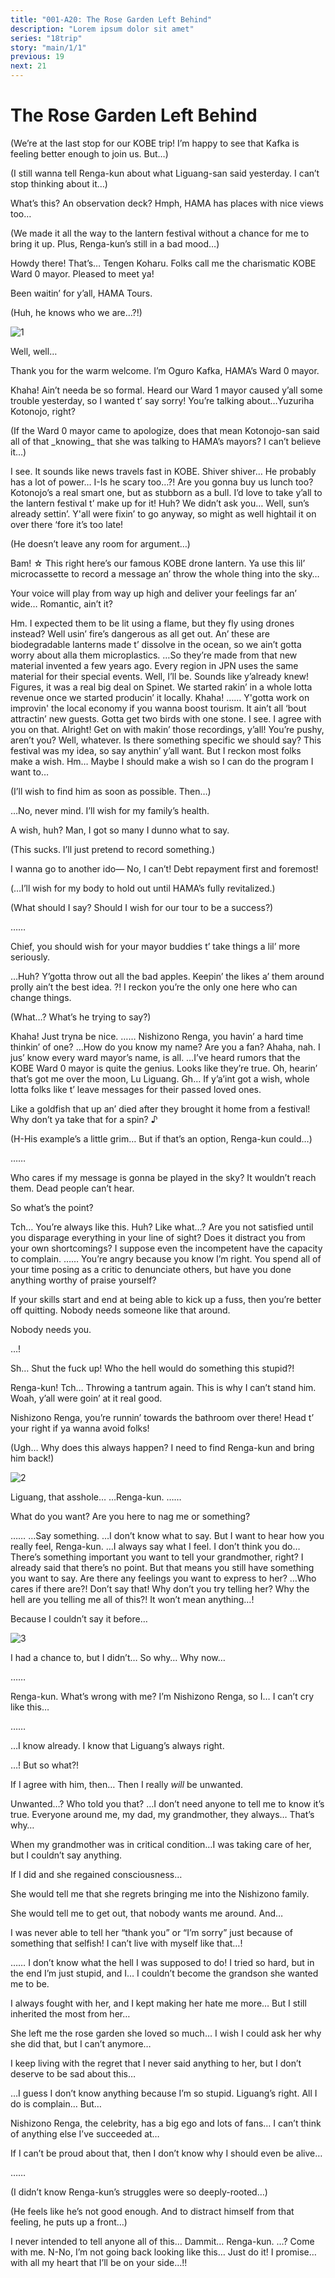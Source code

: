 ```yaml
---
title: "001-A20: The Rose Garden Left Behind"
description: "Lorem ipsum dolor sit amet"
series: "18trip"
story: "main/1/1"
previous: 19
next: 21
---
```



# The Rose Garden Left Behind

<Divider loc="KOBE - Rokko-Shidare Observatory" />

<Bubble mc>
<p class="t">(We’re at the last stop for our KOBE trip! I’m happy to see that Kafka is feeling better enough to join us. But…)</p>

<p class="t">(I still wanna tell Renga-kun about what Liguang-san said yesterday. I can’t stop thinking about it…)</p>
</Bubble>

<Bubble character="Renga">
What’s this? An observation deck? Hmph, HAMA has places with nice views too…
</Bubble>

<Bubble mc>
<p class="t">(We made it all the way to the lantern festival without a chance for me to bring it up. Plus, Renga-kun’s still in a bad mood…)</p>
</Bubble>

<Bubble character="Koharu" name="???">
Howdy there!
</Bubble>

<Bubble character="Kafka">
That’s…
</Bubble>

<Bubble character="Koharu">
Tengen Koharu. Folks call me the charismatic KOBE Ward 0 mayor. Pleased to meet ya!

Been waitin’ for y’all, HAMA Tours.
</Bubble>

<Bubble mc>
<p class="t">(Huh, he knows who we are…?!)</p>
</Bubble>

![1](1.jpg)

<Bubble character="Kafka">
Well, well…

Thank you for the warm welcome. I’m Oguro Kafka, HAMA’s Ward 0 mayor.
</Bubble>

<Bubble character="Koharu">
Khaha! Ain’t needa be so formal. Heard our Ward 1 mayor caused y’all some trouble yesterday, so I wanted t’ say sorry!
</Bubble>

<Bubble mc>
You’re talking about…Yuzuriha Kotonojo, right?

<p class="t">(If the Ward 0 mayor came to apologize, does that mean Kotonojo-san said all of that _knowing_ that she was talking to HAMA’s mayors? I can’t believe it…)</p>
</Bubble>

<Bubble character="Kafka">
I see. It sounds like news travels fast in KOBE.
</Bubble>

<Bubble character="Yachiyo">
Shiver shiver… He probably has a lot of power… I-Is he scary too…?!
</Bubble>

<Bubble character="Ten">
Are you gonna buy us lunch too?
</Bubble>

<Bubble character="Koharu">
Kotonojo’s a real smart one, but as stubborn as a bull. I’d love to take y’all to the lantern festival t’ make up for it!
</Bubble>

<Bubble character="Renga">
Huh? We didn’t ask you…
</Bubble>

<Bubble character="Koharu">
Well, sun’s already settin’. Y'all were fixin’ to go anyway, so might as well hightail it on over there ‘fore it’s too late!
</Bubble>

<Bubble mc>
<p class="t">(He doesn’t leave any room for argument…)</p>
</Bubble>

<Divider timeskip />

<Bubble character="Koharu">
Bam!&nbsp;☆ This right here’s our famous KOBE drone lantern. Ya use this lil’ microcassette to record a message an’ throw the whole thing into the sky…

Your voice will play from way up high and deliver your feelings far an’ wide… Romantic, ain’t it?
</Bubble>

<Bubble character="Yukikaze">
Hm. I expected them to be lit using a flame, but they fly using drones instead?
</Bubble>

<Bubble character="Koharu">
Well usin’ fire’s dangerous as all get out. An’ these are biodegradable lanterns made t’ dissolve in the ocean, so we ain’t gotta worry about alla them microplastics.
</Bubble>

<Bubble character="Liguang">
…So they’re made from that new material invented a few years ago. Every region in JPN uses the same material for their special events.
</Bubble>

<Bubble character="Koharu">
Well, I’ll be. Sounds like y’already knew! Figures, it was a real big deal on Spinet. We started rakin’ in a whole lotta revenue once we started producin’ it locally. Khaha!
</Bubble>

<Bubble character="Liguang">
……
</Bubble>

<Bubble character="Koharu">
Y'gotta work on improvin' the local economy if you wanna boost tourism. It ain’t all ‘bout attractin’ new guests. Gotta get two birds with one stone.
</Bubble>

<Bubble character="Kafka">
I see. I agree with you on that.
</Bubble>

<Bubble character="Koharu">
Alright! Get on with makin’ those recordings, y’all!
</Bubble>

<Bubble character="Kafka">
You’re pushy, aren’t you? Well, whatever. Is there something specific we should say?
</Bubble>

<Bubble character="Koharu">
This festival was my idea, so say anythin’ y’all want. But I reckon most folks make a wish.
</Bubble>

<Bubble character="Yukikaze">
Hm… Maybe I should make a wish so I can do the program I want to…
</Bubble>

<Bubble character="Liguang">
<p class="t">(I’ll wish to find him as soon as possible. Then…)</p>

…No, never mind. I’ll wish for my family’s health.
</Bubble>

<Bubble character="Ten">
A wish, huh? Man, I got so many I dunno what to say.

<p class="t">(This sucks. I’ll just pretend to record something.)</p>
</Bubble>

<Bubble character="Yachiyo">
I wanna go to another ido&NoBreak;— No, I can’t! Debt repayment first and foremost!
</Bubble>

<Bubble character="Kafka">
<p class="t">(…I’ll wish for my body to hold out until HAMA’s fully revitalized.)</p>
</Bubble>

<Bubble mc>
<p class="t">(What should I say? Should I wish for our tour to be a success?)</p>
</Bubble>

<Bubble character="Koharu">
……

Chief, you should wish for your mayor buddies t’ take things a lil’ more seriously.
</Bubble>

<Bubble mc>
…Huh?
</Bubble>

<Bubble character="Koharu">
Y’gotta throw out all the bad apples. Keepin’ the likes a’ them around prolly ain’t the best idea.
</Bubble>

<Bubble mc>
?!
</Bubble>

<Bubble character="Koharu">
I reckon you’re the only one here who can change things.
</Bubble>

<Bubble mc>
<p class="t">(What…? What’s he trying to say?)</p>
</Bubble>

<Bubble character="Koharu">
Khaha! Just tryna be nice.
</Bubble>

<Bubble character="Renga">
……
</Bubble>

<Bubble character="Koharu">
Nishizono Renga, you havin’ a hard time thinkin’ of one?
</Bubble>

<Bubble character="Renga">
…How do you know my name? Are you a fan?
</Bubble>

<Bubble character="Koharu">
Ahaha, nah. I jus’ know every ward mayor’s name, is all.
</Bubble>

<Bubble character="Liguang">
…I’ve heard rumors that the KOBE Ward 0 mayor is quite the genius. Looks like they’re true.
</Bubble>

<Bubble character="Koharu">
Oh, hearin’ that’s got me over the moon, Lu Liguang.
</Bubble>

<Bubble character="Renga">
Gh…
</Bubble>

<Bubble character="Koharu">
If y’a’int got a wish, whole lotta folks like t’ leave messages for their passed loved ones.

Like a goldfish that up an’ died after they brought it home from a festival! Why don’t ya take that for a spin?&nbsp;♪
</Bubble>

<Bubble mc>
<p class="t">(H-His example’s a little grim… But if that’s an option, Renga-kun could…)</p>
</Bubble>

<Bubble character="Renga">
……

Who cares if my message is gonna be played in the sky? It wouldn’t reach them. Dead people can’t hear.

So what’s the point?
</Bubble>

<Bubble character="Liguang">
Tch… You’re always like this.
</Bubble>

<Bubble character="Renga">
Huh? Like what…?
</Bubble>

<Bubble character="Liguang">
Are you not satisfied until you disparage everything in your line of sight? Does it distract you from your own shortcomings? I suppose even the incompetent have the capacity to complain.
</Bubble>

<Bubble character="Renga">
……
</Bubble>

<Bubble character="Liguang">
You’re angry because you know I’m right. You spend all of your time posing as a critic to denunciate others, but have you done anything worthy of praise yourself?

If your skills start and end at being able to kick up a fuss, then you’re better off quitting. Nobody needs someone like that around.

Nobody needs you.
</Bubble>

<Bubble character="Renga">
…!

Sh… Shut the fuck up! Who the hell would do something this stupid?!
</Bubble>

<Bubble mc>
Renga-kun!
</Bubble>

<Bubble character="Liguang">
Tch… Throwing a tantrum again. This is why I can’t stand him.
</Bubble>

<Bubble character="Koharu">
Woah, y’all were goin’ at it real good.

Nishizono Renga, you’re runnin’ towards the bathroom over there! Head t’ your right if ya wanna avoid folks!
</Bubble>

<Bubble mc>
<p class="t">(Ugh… Why does this always happen? I need to find Renga-kun and bring him back!)</p>
</Bubble>

<Divider loc="KOBE - Lookout Terrace" />

![2](2.jpg)

<Bubble character="Renga">
Liguang, that asshole…
</Bubble>

<Bubble mc>
…Renga-kun.
</Bubble>

<Bubble character="Renga">
……

What do you want? Are you here to nag me or something?
</Bubble>

<Bubble mc>
……
</Bubble>

<Bubble character="Renga">
…Say something.
</Bubble>

<Bubble mc>
…I don’t know what to say. But I want to hear how you really feel, Renga-kun.
</Bubble>

<Bubble character="Renga">
…I always say what I feel.
</Bubble>

<Bubble mc>
I don’t think you do… There’s something important you want to tell your grandmother, right?
</Bubble>

<Bubble character="Renga">
I already said that there’s no point.
</Bubble>

<Bubble mc>
But that means you still have something you want to say. Are there any feelings you want to express to her?
</Bubble>

<Bubble character="Renga">
…Who cares if there are?!
</Bubble>

<Bubble mc>
Don’t say that! Why don’t you try telling her?
</Bubble>

<Bubble character="Renga">
Why the hell are you telling me all of this?! It won’t mean anything…!

Because I couldn’t say it before…
</Bubble>

![3](3.jpg)

<Bubble character="Renga">
I had a chance to, but I didn’t… So why… Why now…

……
</Bubble>

<Bubble mc>
Renga-kun.
</Bubble>

<Bubble character="Renga">
What’s wrong with me? I’m Nishizono Renga, so I… I can’t cry like this…

……

…I know already. I know that Liguang’s always right.
</Bubble>

<Bubble mc>
…!
</Bubble>

<Bubble character="Renga">
But so what?!

If I agree with him, then… Then I really _will_ be unwanted.
</Bubble>

<Bubble mc>
Unwanted…? Who told you that?
</Bubble>

<Bubble character="Renga">
…I don’t need anyone to tell me to know it’s true. Everyone around me, my dad, my grandmother, they always… That’s why…

When my grandmother was in critical condition…I was taking care of her, but I couldn’t say anything.

If I did and she regained consciousness…

She would tell me that she regrets bringing me into the Nishizono family.

She would tell me to get out, that nobody wants me around. And…

I was never able to tell her “thank you” or “I’m sorry” just because of something that selfish! I can’t live with myself like that…!
</Bubble>

<Bubble mc>
……
</Bubble>

<Bubble character="Renga">
I don’t know what the hell I was supposed to do! I tried so hard, but in the end I’m just stupid, and I… I couldn’t become the grandson she wanted me to be.

I always fought with her, and I kept making her hate me more… But I still inherited the most from her…

She left me the rose garden she loved so much… I wish I could ask her why she did that, but I can’t anymore…

I keep living with the regret that I never said anything to her, but I don’t deserve to be sad about this…

…I guess I don’t know anything because I’m so stupid. Liguang’s right. All I do is complain… But…

Nishizono Renga, the celebrity, has a big ego and lots of fans… I can’t think of anything else I’ve succeeded at…

If I can’t be proud about that, then I don’t know why I should even be alive…
</Bubble>

<Bubble mc>
……

<p class="t">(I didn’t know Renga-kun’s struggles were so deeply-rooted…)</p>

<p class="t">(He feels like he’s not good enough. And to distract himself from that feeling, he puts up a front…)</p>
</Bubble>

<Bubble character="Renga">
I never intended to tell anyone all of this… Dammit…
</Bubble>

<Bubble mc>
Renga-kun.
</Bubble>

<Bubble character="Renga">
…?
</Bubble>

<Bubble mc>
Come with me.
</Bubble>

<Bubble character="Renga">
N-No, I’m not going back looking like this…
</Bubble>

<Bubble mc>
Just do it! I promise…with all my heart that I’ll be on your side…!!
</Bubble>
